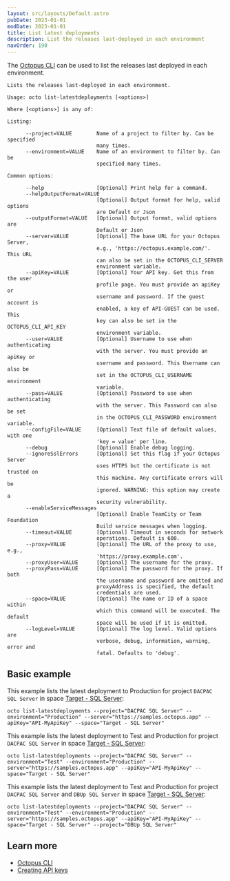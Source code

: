 ```yaml
---
layout: src/layouts/Default.astro
pubDate: 2023-01-01
modDate: 2023-01-01
title: List latest deployments
description: List the releases last-deployed in each environment
navOrder: 190
---
```


The [Octopus CLI](/docs/octopus-rest-api/octopus-cli) can be used to list the releases last deployed in each environment.

```text
Lists the releases last-deployed in each environment.

Usage: octo list-latestdeployments [<options>]

Where [<options>] is any of:

Listing:

      --project=VALUE        Name of a project to filter by. Can be specified
                             many times.
      --environment=VALUE    Name of an environment to filter by. Can be
                             specified many times.

Common options:

      --help                 [Optional] Print help for a command.
      --helpOutputFormat=VALUE
                             [Optional] Output format for help, valid options
                             are Default or Json
      --outputFormat=VALUE   [Optional] Output format, valid options are
                             Default or Json
      --server=VALUE         [Optional] The base URL for your Octopus Server,
                             e.g., 'https://octopus.example.com/'. This URL
                             can also be set in the OCTOPUS_CLI_SERVER
                             environment variable.
      --apiKey=VALUE         [Optional] Your API key. Get this from the user
                             profile page. You must provide an apiKey or
                             username and password. If the guest account is
                             enabled, a key of API-GUEST can be used. This
                             key can also be set in the OCTOPUS_CLI_API_KEY
                             environment variable.
      --user=VALUE           [Optional] Username to use when authenticating
                             with the server. You must provide an apiKey or
                             username and password. This Username can also be
                             set in the OCTOPUS_CLI_USERNAME environment
                             variable.
      --pass=VALUE           [Optional] Password to use when authenticating
                             with the server. This Password can also be set
                             in the OCTOPUS_CLI_PASSWORD environment variable.
      --configFile=VALUE     [Optional] Text file of default values, with one
                             'key = value' per line.
      --debug                [Optional] Enable debug logging.
      --ignoreSslErrors      [Optional] Set this flag if your Octopus Server
                             uses HTTPS but the certificate is not trusted on
                             this machine. Any certificate errors will be
                             ignored. WARNING: this option may create a
                             security vulnerability.
      --enableServiceMessages
                             [Optional] Enable TeamCity or Team Foundation
                             Build service messages when logging.
      --timeout=VALUE        [Optional] Timeout in seconds for network
                             operations. Default is 600.
      --proxy=VALUE          [Optional] The URL of the proxy to use, e.g.,
                             'https://proxy.example.com'.
      --proxyUser=VALUE      [Optional] The username for the proxy.
      --proxyPass=VALUE      [Optional] The password for the proxy. If both
                             the username and password are omitted and
                             proxyAddress is specified, the default
                             credentials are used.
      --space=VALUE          [Optional] The name or ID of a space within
                             which this command will be executed. The default
                             space will be used if it is omitted.
      --logLevel=VALUE       [Optional] The log level. Valid options are
                             verbose, debug, information, warning, error and
                             fatal. Defaults to 'debug'.
```

## Basic example

<SamplesInstance />

This example lists the latest deployment to Production for project `DACPAC SQL Server` in space [Target - SQL Server](https://samples.octopus.app/app#/Spaces-106):

```
octo list-latestdeployments --project="DACPAC SQL Server" --environment="Production" --server="https://samples.octopus.app" --apiKey="API-MyApiKey" --space="Target - SQL Server"
```

This example lists the latest deployment to Test and Production for project `DACPAC SQL Server` in space [Target - SQL Server](https://samples.octopus.app/app#/Spaces-106):

```
octo list-latestdeployments --project="DACPAC SQL Server" --environment="Test" --environment="Production" --server="https://samples.octopus.app" --apiKey="API-MyApiKey" --space="Target - SQL Server"
```

This example lists the latest deployment to Test and Production for project `DACPAC SQL Server` and `DBUp SQL Server` in space [Target - SQL Server](https://samples.octopus.app/app#/Spaces-106):

```
octo list-latestdeployments --project="DACPAC SQL Server" --environment="Test" --environment="Production" --server="https://samples.octopus.app" --apiKey="API-MyApiKey" --space="Target - SQL Server" --project="DBUp SQL Server"
```

## Learn more

- [Octopus CLI](/docs/octopus-rest-api/octopus-cli)
- [Creating API keys](/docs/octopus-rest-api/how-to-create-an-api-key)
